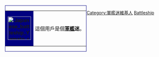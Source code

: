 <div style="float: left; border:solid navy 1px; margin: 1px;">
{| cellspacing="0" style="width: 238px; background: light gray;"
| style="width: 45px; height: 45px; background: navy; text-align: center; font-size: {{{5|{{{id-s|14}}}}}}pt; color: {{{id-fc|black}}};" | '''[[File:Japanese battleship Yamato running trials in Sukumo Bay, 30 October 1941 (80-G-704702).jpg|75px]]'''
| style="font-size: {{{info-s|10}}}pt; padding: 4pt; line-height: 1.25em; color: {{{info-fc|black}}};" | 這個用戶是個'''[[軍艦]]迷'''。
|}</div>

<includeonly>[[Category:軍艦迷維基人]]</includeonly>
<noinclude>[[Category:關注與興趣用戶框模板|Battleship]]</noinclude>